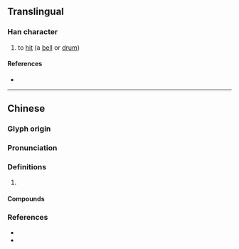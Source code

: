 {{character info/new}}
==Translingual==
{{Han simplified forms|摐|⿰扌従|𪭢|ex=y}}

===Han character===
{{Han char|rn=64|rad=手|as=11|sn=14|four=58081|canj=QHOO|ids=⿰扌從}}

# to [[hit]] (a [[bell]] or [[drum]])

====References====
* {{Han ref|kx=0449.160|dkj=12566|dj=0800.020|hdz=31947.150|uh=6450|ud=25680|bh=E1EC|bd=57836}}

----

==Chinese==
{{zh-forms|s=𪭢}}

===Glyph origin===
{{Han etym}}

===Pronunciation===
{{zh-pron
|m=chuāng
|c=cung1,coeng1
|mc=y
|oc=y
|cat=
}}

===Definitions===
{{zh-hanzi}}

# {{rfdef|zh}}

====Compounds====
{{zh-der|摐摐}}

===References===
* {{R:twedu|B01407}}
* {{R:yue:Hanzi}}